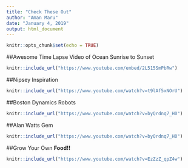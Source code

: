 ```yaml
---
title: "Check These Out"
author: "Aman Maru"
date: "January 4, 2019"
output: html_document
---
```


```r
knitr::opts_chunk$set(echo = TRUE)
```

##Awesome Time Lapse Video of Ocean Sunrise to Sunset
```r

knitr::include_url("https://www.youtube.com/embed/2L515SmPbRw")

```

##Nipsey Inspiration
```r

knitr::include_url("https://www.youtube.com/watch?v=t9lAf5xNOrU")

```

##Boston Dynamics Robots
```r

knitr::include_url("https://www.youtube.com/watch?v=byQrdnq7_H0")

```

##Alan Watts Gem
```r

knitr::include_url("https://www.youtube.com/watch?v=byQrdnq7_H0")

```

##Grow Your Own **Food!!**
```r

knitr::include_url("https://www.youtube.com/watch?v=EzZzZ_qpZ4w")

```
